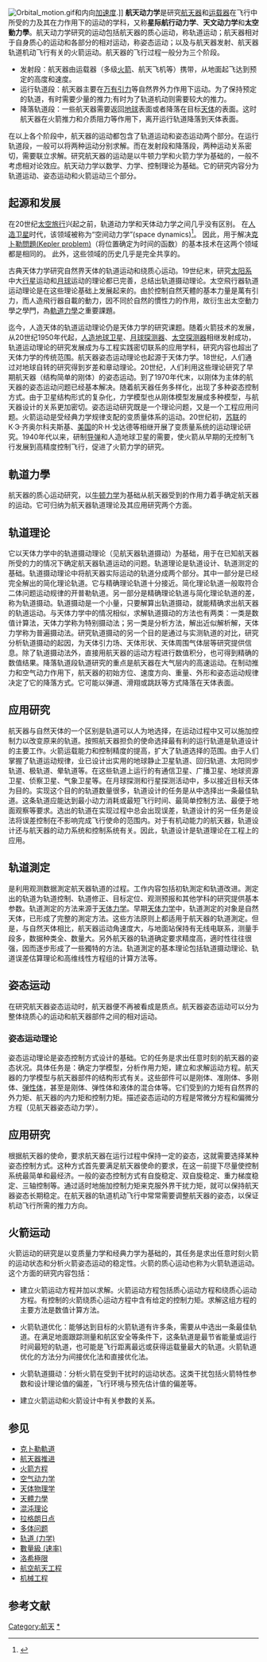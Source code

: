 [[File:Orbital_motion.gif|thumb]]和内向[[加速度|加速度]].]]
{{航天动力学}}
'''航天动力学'''是研究[[航天器|航天器]]和[[运载器|运载器]]在飞行中所受的力及其在力作用下的运动的学科，又称'''星际航行动力学'''、'''天文动力学'''和'''太空動力學'''。航天动力学研究的运动包括航天器的质心运动，称轨道运动；航天器相对于自身质心的运动和各部分的相对运动，称姿态运动；以及与航天器发射、航天器轨道机动飞行有关的火箭运动。航天器的飞行过程一般分为三个阶段。

*发射段：航天器由运载器（多级[[火箭|火箭]]、航天飞机等）携带，从地面起飞达到预定的高度和速度。
*运行轨道段：航天器主要在[[万有引力|万有引力]]等自然界外力作用下运动。为了保持预定的轨道，有时需要少量的推力;有时为了轨道机动则需要较大的推力。
*降落轨道段：一些航天器需要返回[[地球|地球]]表面或者降落在目标[[天体|天体]]的表面。这时航天器在火箭推力和介质阻力等作用下，离开运行轨道降落到天体表面。

在以上各个阶段中，航天器的运动都包含了轨道运动和姿态运动两个部分。在运行轨道段，一般可以将两种运动分别求解。而在发射段和降落段，两种运动关系密切，需要联立求解。研究航天器的运动是以牛顿力学和火箭力学为基础的，一般不考虑相对论效应。航天动力学以数学、力学、控制理论为基础。它的研究内容分为轨道运动、姿态运动和火箭运动三个部分。

==起源和发展==
在20世纪[[航天|太空旅行]]兴起之前，轨道动力学和天体动力学之间几乎没有区别。 在[[史普尼克1號|人造卫星]]时代，该领域被称为“空间动力学”(space dynamics)<ref>{{cite book|last1=Thomson|first1=William T.|title=Introduction to Space Dynamics|date=1961|publisher=Wiley|location=New York}}</ref>。 因此，用于解决[[克卜勒問題|克卜勒問題(Kepler problem)]]（将位置确定为时间的函数）的基本技术在这两个领域都是相同的。 此外，这些领域的历史几乎是完全共享的。

古典天体力学研究自然界天体的轨道运动和绕质心运动。19世纪末，研究[[太阳系|太阳系]]中大[[行星|行星]]运动和[[月球|月球]]运动的理论都已完善，总结出轨道摄动理论。太空飛行器轨道运动理论是在这些理论基础上发展起来的。由於控制自然天體的基本力量是萬有引力，而人造飛行器自載的動力，因不同於自然的慣性力的作用，故衍生出太空動力學之學門，為[[#軌道力學|軌道力學]]之重要課題。

迄今，人造天体的轨道运动理论仍是天体力学的研究课题。随着火箭技术的发展，从20世纪1950年代起，[[人造地球卫星|人造地球卫星]]、[[月球探测器|月球探测器]]、[[太空探测器|太空探测器]]相继发射成功，轨道运动理论的研究发展成为与工程实践密切联系的应用学科，研究内容也超出了天体力学的传统范围。航天器姿态运动理论也起源于天体力学。18世纪，人们通过对地球自转的研究得到岁差和章动理论。20世纪，人们利用这些理论研究了早期航天器（结构简单的刚体）的姿态运动。到了1970年代末，以刚体为主体的航天器的姿态运动问题已经基本解决。随着航天器任务多样化，出现了多种姿态控制方式。由于卫星结构形式的复杂化，力学模型也从刚体模型发展成多种模型，与航天器设计的关系更加密切。姿态运动研究既是一个理论问题，又是一个工程应用问题。火箭运动是受经典力学规律支配的变质量体系的运动。20世纪初，[[苏联|苏联]]的К·Э·齐奥尔科夫斯基、[[美国|美国]]的R·H·戈达德等相继开展了变质量系统的运动理论研究。1940年代以来，研制[[导弹|导弹]]和人造地球卫星的需要，使火箭从早期的无控制飞行发展到高精度控制飞行，促进了火箭力学的研究。

==軌道力學==
{{See also|拉普拉斯-龍格-冷次向量}}
航天器的质心运动研究，以[[牛顿力学|牛顿力学]]为基础从航天器受到的作用力着手确定航天器的运动。它可归纳为航天器轨道理论及其应用研究两个方面。

==轨道理论==

它以天体力学中的轨道摄动理论（见航天器轨道摄动）为基础，用于在已知航天器所受的力的情况下确定航天器轨道运动的问题。轨道理论是轨道设计、轨道测定的基础。轨道摄动理论中将航天器实际运动的轨道分成两个部分。其中一部分是已经完全解出的简化理论轨道。它与精确理论轨道十分接近。简化理论轨道一般取符合二体问题运动规律的开普勒轨道。另一部分是精确理论轨道与简化理论轨道的差，称为轨道摄动。轨道摄动是一个小量，只要解算出轨道摄动，就能精确求出航天器的轨道运动。与天体力学中的情况相似，求解轨道摄动的方法也有两类：一类是数值计算法，天体力学称为特别摄动法；另一类是分析方法，解出近似解析解，天体力学称为普遍摄动法。研究轨道摄动的另一个目的是通过与实测轨道的对比，研究分析轨道摄动的起因，为天体引力场、天体形状、天体周围气体层等研究提供信息。除了轨道摄动法外，直接用航天器的运动方程进行数值积分，也可得到精确的数值结果。降落轨道段轨道研究的重点是航天器在大气层内的高速运动。在制动推力和空气动力作用下，航天器的初始方位、速度方向、重量、外形和姿态运动规律决定了它的降落方式。它可能以弹道、滑翔或跳跃等方式降落在天体表面。
==应用研究==

航天器与自然天体的一个区别是轨道可以人为地选择，在运动过程中又可以施加控制力以改变原来的轨道。按照航天器担负的使命选择最有利的运行轨道是轨道设计的主要工作。火箭运载能力和控制精度的提高，扩大了轨道选择的范围。由于人们掌握了轨道运动规律，业已设计出实用的地球静止卫星轨道、回归轨道、太阳同步轨道、极轨道、晕轨道等。在这些轨道上运行的有通信卫星、广播卫星、地球资源卫星、侦察卫星、气象卫星等。在月球探测和行星探测活动中，多以接近目标天体为目的。实现这个目的的轨道数量很多，轨道设计的任务是从中选择出一条最佳轨道。这条轨道应能达到最小动力消耗或最短飞行时间、最简单控制方法、最便于地面观察等要求。选出的轨道在实现过程中总会出现误差，轨道设计的另一任务是设法将误差控制在不影响完成飞行使命的范围内。对于有机动能力的航天器，轨道设计还与航天器的动力系统和控制系统有关。因此，轨道设计是轨道理论在工程上的应用。

==轨道測定==

是利用观测数据測定航天器轨道的过程。工作内容包括初轨測定和轨道改进。測定出的轨道为轨道控制、轨道修正、目标定位、观测预报和其他学科的研究提供基本参数。轨道測定的方法来源于[[天体力学|天体力学]]。早期[[天体力学|天体力学]]中，轨道測定的对象是自然天体，已形成了完整的測定方法。这些方法原则上都适用于航天器的轨道測定。但是，与自然天体相比，航天器运动角速度大，与地面站保持有无线电联系，测量手段多，数据种类全、数量大。另外航天器的轨道确定要求精度高，適时性往往很强，因而逐步形成了一些獨特的方法。轨道測定的基本理论包括轨道摄动理论、轨道误差估算理论和高维线性方程组的计算方法等。

==姿态运动==

在研究航天器姿态运动时，航天器便不再被看成是质点。航天器姿态运动可以分为整体绕质心的运动和航天器部件之间的相对运动。

===姿态运动理论===

姿态运动理论是姿态控制方式设计的基础。它的任务是求出任意时刻的航天器的姿态状况。具体任务是：确定力学模型，分析作用力矩，建立和求解运动方程。航天器的力学模型与航天器部件的结构形式有关。这些部件可以是刚体、准刚体、多刚体、[[弹性体|弹性体]]，甚至是刚体、弹性体和液体的混合体等。它们受到的力矩有自然界的外力矩、航天器的内力矩和控制力矩。描述姿态运动的方程是常微分方程和偏微分方程（见航天器姿态动力学）。

==应用研究==

根据航天器的使命，要求航天器在运行过程中保持一定的姿态，这就需要选择某种姿态控制方式。这种方式首先要满足航天器使命的要求，在这一前提下尽量使控制系统最简单和最经济。一般的姿态控制方式有自旋稳定、双自旋稳定、重力梯度稳定、三轴控制等。通过适时地施加控制力矩来克服外界干扰力矩，就可以保持航天器姿态长期稳定。在航天器的轨道机动飞行中常常需要调整航天器的姿态，以保证机动飞行所需的推力方向。

==火箭运动==

火箭运动的研究是以变质量力学和经典力学为基础的，其任务是求出任意时刻火箭的运动状态和分析火箭姿态运动的稳定性。火箭的质心运动也称为火箭轨道运动。这个方面的研究内容包括：

*建立火箭运动方程并加以求解。火箭运动方程包括质心运动方程和绕质心运动方程。有控制的火箭绕质心运动方程中含有给定的控制力矩。求解这组方程的主要方法是数值计算方法。

*火箭轨道优化：能够达到目标的火箭轨道有许多条，需要从中选出一条最佳轨道。在满足地面跟踪测量和航区安全等条件下，这条轨道是最节省能量或运行时间最短的轨道，也可能是飞行距离最远或获得运载量最大的轨道。火箭轨道优化的方法分为间接优化法和直接优化法。

*火箭轨道摄动：分析火箭在受到干扰时的运动状态。这类干扰包括火箭特性参数和设计理论值的偏差，飞行环境与预先估计值的偏差等。

*建立火箭运动和火箭设计中有关参数的关系。

== 参见 ==
{{Portal|航天}}
{{colbegin}}
* [[克卜勒軌道|克卜勒軌道]]
* [[航天器推进|航天器推进]]
* [[火箭方程|火箭方程]]
* [[空气动力学|空气动力学]]
* [[天体物理学|天体物理学]]
* [[天體力學|天體力學]]
* [[混沌理论|混沌理论]]
* [[拉格朗日点|拉格朗日点]]
* [[多体问题|多体问题]]
* [[轨道_(力学)|轨道 (力学)]]
* [[數量級_(速率)|數量級 (速率)]]
* [[洛希極限|洛希極限]]
* [[航空航天工程|航空航天工程]]
* [[机械工程|机械工程]]
{{colend}}

== 参考文献 ==
{{reflist}}

{{物理學分支}}
{{軌道}}
{{航天}}

[[Category:航天|Category:航天]]
[[Category:航天动力学|*]]